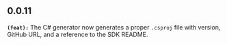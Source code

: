 ## 0.0.11
**`(feat):`** The C# generator now generates a proper `.csproj` file with version, GitHub URL, and a reference to the SDK README.


